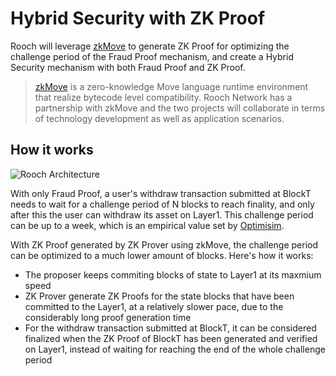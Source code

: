 # Hybrid Security with ZK Proof

Rooch will leverage [zkMove](https://www.zkmove.net/) to generate ZK Proof for optimizing the challenge period of the Fraud Proof mechanism, and create a Hybrid Security mechanism with both Fraud Proof and ZK Proof.

> [zkMove](https://www.zkmove.net/) is a zero-knowledge Move language runtime environment that realize bytecode level compatibility. Rooch Network has a partnership with zkMove and the two projects will collaborate in terms of technology development as well as application scenarios.

## How it works


<Image
  src="/docs/hybrid-security.svg"
  alt="Rooch Architecture"
  width={600}
  height={600}
  class="mx-auto my-2"
/>

With only Fraud Proof, a user's withdraw transaction submitted at BlockT needs to wait for a challenge period of N blocks to reach finality, and only after this the user can withdraw its asset on Layer1. This challenge period can be up to a week, which is an empirical value set by [Optimisim](https://community.optimism.io/docs/developers/bridge/messaging/#understanding-the-challenge-period).

With ZK Proof generated by ZK Prover using zkMove, the challenge period can be optimized to a much lower amount of blocks. Here's how it works:

- The proposer keeps commiting blocks of state to Layer1 at its maxmium speed
- ZK Prover generate ZK Proofs for the state blocks that have been committed to the Layer1, at a relatively slower pace, due to the considerably long proof generation time
- For the withdraw transaction submitted at BlockT, it can be considered finalized when the ZK Proof of BlockT has been generated and verified on Layer1, instead of waiting for reaching the end of the whole challenge period

